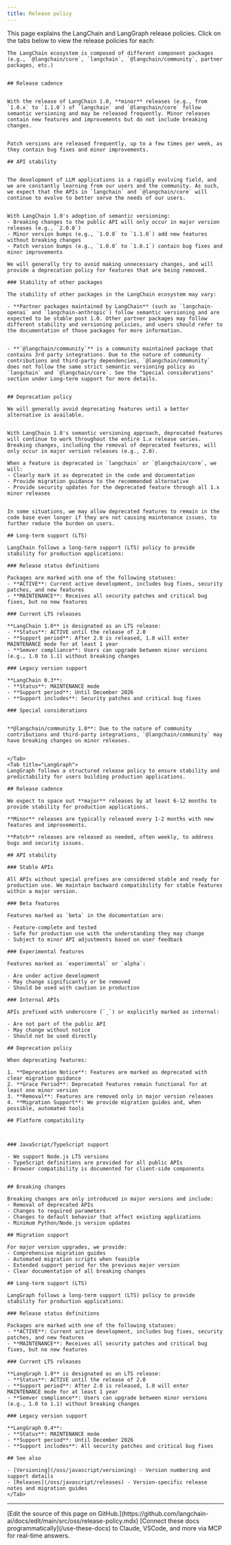 ```yaml
---
title: Release policy
---
```




This page explains the LangChain and LangGraph release policies. Click on the tabs below to view the release policies for each:

<Tabs>
    <Tab title="LangChain">


    The LangChain ecosystem is composed of different component packages (e.g., `@langchain/core`, `langchain`, `@langchain/community`, partner packages, etc.)


    ## Release cadence


    With the release of LangChain 1.0, **minor** releases (e.g., from `1.0.x` to `1.1.0`) of `langchain` and `@langchain/core` follow semantic versioning and may be released frequently. Minor releases contain new features and improvements but do not include breaking changes.


    Patch versions are released frequently, up to a few times per week, as they contain bug fixes and minor improvements.

    ## API stability


    The development of LLM applications is a rapidly evolving field, and we are constantly learning from our users and the community. As such, we expect that the APIs in `langchain` and `@langchain/core` will continue to evolve to better serve the needs of our users.


    With LangChain 1.0's adoption of semantic versioning:
    - Breaking changes to the public API will only occur in major version releases (e.g., `2.0.0`)
    - Minor version bumps (e.g., `1.0.0` to `1.1.0`) add new features without breaking changes
    - Patch version bumps (e.g., `1.0.0` to `1.0.1`) contain bug fixes and minor improvements

    We will generally try to avoid making unnecessary changes, and will provide a deprecation policy for features that are being removed.

    ### Stability of other packages

    The stability of other packages in the LangChain ecosystem may vary:

    - **Partner packages maintained by LangChain** (such as `langchain-openai` and `langchain-anthropic`) follow semantic versioning and are expected to be stable post 1.0. Other partner packages may follow different stability and versioning policies, and users should refer to the documentation of those packages for more information.


    - **`@langchain/community`** is a community maintained package that contains 3rd party integrations. Due to the nature of community contributions and third-party dependencies, `@langchain/community` does not follow the same strict semantic versioning policy as `langchain` and `@langchain/core`. See the "Special considerations" section under Long-term support for more details.


    ## Deprecation policy

    We will generally avoid deprecating features until a better alternative is available.


    With LangChain 1.0's semantic versioning approach, deprecated features will continue to work throughout the entire 1.x release series. Breaking changes, including the removal of deprecated features, will only occur in major version releases (e.g., 2.0).

    When a feature is deprecated in `langchain` or `@langchain/core`, we will:
    - Clearly mark it as deprecated in the code and documentation
    - Provide migration guidance to the recommended alternative
    - Provide security updates for the deprecated feature through all 1.x minor releases


    In some situations, we may allow deprecated features to remain in the code base even longer if they are not causing maintenance issues, to further reduce the burden on users.

    ## Long-term support (LTS)

    LangChain follows a long-term support (LTS) policy to provide stability for production applications:

    ### Release status definitions

    Packages are marked with one of the following statuses:
    - **ACTIVE**: Current active development, includes bug fixes, security patches, and new features
    - **MAINTENANCE**: Receives all security patches and critical bug fixes, but no new features

    ### Current LTS releases

    **LangChain 1.0** is designated as an LTS release:
    - **Status**: ACTIVE until the release of 2.0
    - **Support period**: After 2.0 is released, 1.0 will enter MAINTENANCE mode for at least 1 year
    - **Semver compliance**: Users can upgrade between minor versions (e.g., 1.0 to 1.1) without breaking changes

    ### Legacy version support

    **LangChain 0.3**:
    - **Status**: MAINTENANCE mode
    - **Support period**: Until December 2026
    - **Support includes**: Security patches and critical bug fixes

    ### Special considerations


    **@langchain/community 1.0**: Due to the nature of community contributions and third-party integrations, `@langchain/community` may have breaking changes on minor releases.


    </Tab>
    <Tab title="LangGraph">
    LangGraph follows a structured release policy to ensure stability and predictability for users building production applications.

    ## Release cadence

    We expect to space out **major** releases by at least 6-12 months to provide stability for production applications.

    **Minor** releases are typically released every 1-2 months with new features and improvements.

    **Patch** releases are released as needed, often weekly, to address bugs and security issues.

    ## API stability

    ### Stable APIs

    All APIs without special prefixes are considered stable and ready for production use. We maintain backward compatibility for stable features within a major version.

    ### Beta features

    Features marked as `beta` in the documentation are:

    - Feature-complete and tested
    - Safe for production use with the understanding they may change
    - Subject to minor API adjustments based on user feedback

    ### Experimental features

    Features marked as `experimental` or `alpha`:

    - Are under active development
    - May change significantly or be removed
    - Should be used with caution in production

    ### Internal APIs

    APIs prefixed with underscore (`_`) or explicitly marked as internal:

    - Are not part of the public API
    - May change without notice
    - Should not be used directly

    ## Deprecation policy

    When deprecating features:

    1. **Deprecation Notice**: Features are marked as deprecated with clear migration guidance
    2. **Grace Period**: Deprecated features remain functional for at least one minor version
    3. **Removal**: Features are removed only in major version releases
    4. **Migration Support**: We provide migration guides and, when possible, automated tools

    ## Platform compatibility



    ### JavaScript/TypeScript support

    - We support Node.js LTS versions
    - TypeScript definitions are provided for all public APIs
    - Browser compatibility is documented for client-side components


    ## Breaking changes

    Breaking changes are only introduced in major versions and include:
    - Removal of deprecated APIs
    - Changes to required parameters
    - Changes to default behavior that affect existing applications
    - Minimum Python/Node.js version updates

    ## Migration support

    For major version upgrades, we provide:
    - Comprehensive migration guides
    - Automated migration scripts when feasible
    - Extended support period for the previous major version
    - Clear documentation of all breaking changes

    ## Long-term support (LTS)

    LangGraph follows a long-term support (LTS) policy to provide stability for production applications:

    ### Release status definitions

    Packages are marked with one of the following statuses:
    - **ACTIVE**: Current active development, includes bug fixes, security patches, and new features
    - **MAINTENANCE**: Receives all security patches and critical bug fixes, but no new features

    ### Current LTS releases

    **LangGraph 1.0** is designated as an LTS release:
    - **Status**: ACTIVE until the release of 2.0
    - **Support period**: After 2.0 is released, 1.0 will enter MAINTENANCE mode for at least 1 year
    - **Semver compliance**: Users can upgrade between minor versions (e.g., 1.0 to 1.1) without breaking changes

    ### Legacy version support

    **LangGraph 0.4**:
    - **Status**: MAINTENANCE mode
    - **Support period**: Until December 2026
    - **Support includes**: All security patches and critical bug fixes

    ## See also

    - [Versioning](/oss/javascript/versioning) - Version numbering and support details
    - [Releases](/oss/javascript/releases) - Version-specific release notes and migration guides
    </Tab>
</Tabs>

---

<Callout icon="pen-to-square" iconType="regular">
    [Edit the source of this page on GitHub.](https://github.com/langchain-ai/docs/edit/main/src/oss/release-policy.mdx)
</Callout>
<Tip icon="terminal" iconType="regular">
    [Connect these docs programmatically](/use-these-docs) to Claude, VSCode, and more via MCP for    real-time answers.
</Tip>
